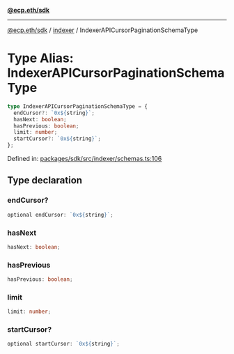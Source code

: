 [**@ecp.eth/sdk**](../../index.mdx)

***

[@ecp.eth/sdk](/sdk-reference/index.mdx) / [indexer](/sdk-reference/indexer/index.mdx) / IndexerAPICursorPaginationSchemaType

# Type Alias: IndexerAPICursorPaginationSchemaType

```ts
type IndexerAPICursorPaginationSchemaType = {
  endCursor?: `0x${string}`;
  hasNext: boolean;
  hasPrevious: boolean;
  limit: number;
  startCursor?: `0x${string}`;
};
```

Defined in: [packages/sdk/src/indexer/schemas.ts:106](https://github.com/ecp-eth/comments-monorepo/blob/main/packages/sdk/src/indexer/schemas.ts#L106)

## Type declaration

### endCursor?

```ts
optional endCursor: `0x${string}`;
```

### hasNext

```ts
hasNext: boolean;
```

### hasPrevious

```ts
hasPrevious: boolean;
```

### limit

```ts
limit: number;
```

### startCursor?

```ts
optional startCursor: `0x${string}`;
```
